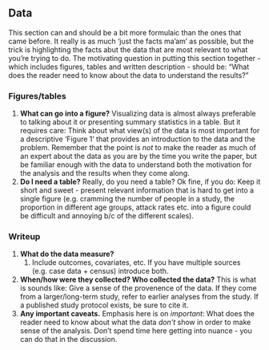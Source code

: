 ## Data

This section can and should be a bit more formulaic than the ones that came before. It really is as much 'just the facts ma'am' as possible, but the trick is highlighting the facts abut the data that are most relevant to what you're trying to do. The motivating question in putting this section together - which includes figures, tables and written description - should be: "What does the reader need to know about the data to understand the results?" 

### Figures/tables

1. **What can go into a figure?**  Visualizing data is almost always preferable to talking about it or presenting summary statistics in a table. But it requires care: Think about what view(s) of the data is most important for a descriptive 'Figure 1' that provides an introduction to the data and the problem. Remember that the point is *not* to make the reader as much of an expert about the data as you are by the time you write the paper, but be familiar enough with the data to understand both the motivation for the analysis and the results when they come along.
2. **Do I need a table?** Really, do you need a table? Ok fine, if you do: Keep it short and sweet - present relevant information that is hard to get into a single figure (e.g. cramming the number of people in a study, the proportion in different age groups, attack rates etc. into a figure could be difficult and annoying b/c of the different scales).

### Writeup
1. **What do the data measure?**
	1. Include outcomes, covariates, etc. If you have multiple sources (e.g. case data + census) introduce both.
2. **When/how were they collected? Who collected the data?** This is what is sounds like: Give a sense of the provenence of the data. If they come from a larger/long-term study, refer to earlier analyses from the study. If a published study protocol exists, be sure to cite it. 
3. **Any important caveats.** Emphasis here is on *important*: What does the reader need to know about what the data *don't* show in order to make sense of the analysis. Don't spend time here getting into nuance - you can do that in the discussion.

